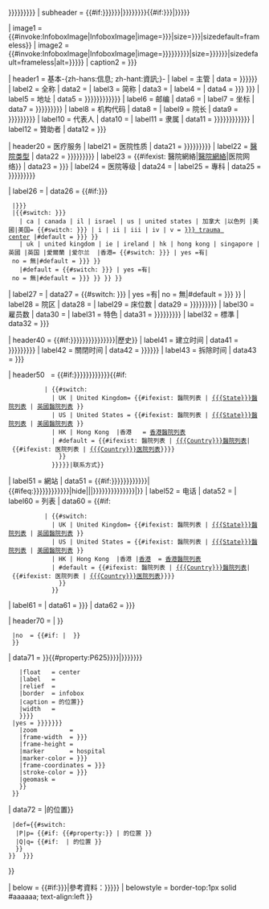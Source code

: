 <includeonly>{{infobox
| bodyclass   = vcard
| titleclass  = fn org
| headerstyle = background-color: #efefef
| labelstyle  = white-space: nowrap;
| above       = {{{library_name|{{{名称|{{{名稱|{{{name|{{PAGENAMEBASE}}}}}}}}}}}}}}
| subheader   = {{#if:{{{name_en|{{{英文名|{{{英文名|}}}}}}}}}|{{{name_en|{{{英文名|{{{英文名|}}}}}}}}}}}{{#if:{{{native_name|{{{else_name|}}}}}}|{{lang|{{{native_name_lang|}}}|2=<small>{{{native_name|{{{else_name|}}}}}}</small>}}}}

| image1      = {{#invoke:InfoboxImage|InfoboxImage|image={{{logo|{{{Logo|}}}}}}|size={{{logo_size|{{{Logo Size|250}}}}}}|sizedefault=frameless}}
| image2      = {{#invoke:InfoboxImage|InfoboxImage|image={{{image|{{{Image|{{{代表图像|{{{代表圖像|}}}}}}}}}}}}|size={{{image_size|{{{Image_size|{{{Width|}}}}}}}}}|sizedefault=frameless|alt={{{alt|{{{image alt|}}}}}}}}
| caption2    = {{{caption|{{{Caption|}}}}}}

| header1     = 基本-{zh-hans:信息; zh-hant:資訊;}-
| label       = 主管
| data        = {{{org/group|{{{Org/Group|{{{admin|}}}}}}}}}
| label2      = 全称
| data2       = {{{full_name|}}}
| label3      = 简称
| data3       = {{{abbreviated_name|}}}
| label4      = {{nowrap|国家／地區}}
| data4       = {{{country|{{{国家|{{{國家|}}}}}} }}}
| label5      = 地址
| data5       = {{{region|{{{Region|}}}}}}{{{location|{{{Location|}}}}}}{{{address|{{{Address|{{{地址|}}}}}}}}}
| label6      = 邮编
| data6       = {{{zip_code|}}}
| label7      = 坐标
| data7       = {{{coordinates|{{{Coordinates|{{{坐标|{{{座標|}}}}}}}}}}}}
| label8      = 机构代码
| data8       = {{{discriminate_code|}}}
| label9     = 院长
| data9      = {{{dean|{{{Dean|{{{院长|{{{院長|}}}}}}}}}}}}
| label10     = 代表人
| data10      = {{{key_people|}}}
| label11     = 隶属
| data11      = {{{affiliation|{{{Affiliation|{{{隶属|{{{隸屬|{{{manager|}}}}}}}}}}}}}}}
| label12      = 贊助者
| data12       = {{{patron|{{{Patron|}}}}}}

| header20     = 医疗服务
| label21      = 医院性质
| data21       = {{{funding|{{{Funding|{{{性质|{{{性質|}}}}}}}}}}}}
| label22     = [[醫院#類型|醫院类型]]
| data22      = {{{type|{{{Type|{{{类型|{{{類型|}}}}}}}}}}}}
| label23     = {{#ifexist: 醫院網絡|[[醫院網絡]]|医院网络}}
| data23      = {{{network|{{{Network|}}}}}}
| label24     = 医院等级
| data24      = {{{Division_of_medical_liability|}}}
| label25     = 專科
| data25      = {{{speciality|{{{Speciality|{{{專科|{{{專科|}}}}}}}}}}}}

| label26     = [[急症室|{{nowrap|急症室}}]]
| data26      = {{#if:{{{certification|{{{Certification|}}}}}}
  |{{{certification|{{{Certification}}}}}}
  |{{#switch: {{lc:{{{country|{{{Country|}}}}}}}} 
    | ca | canada | il | israel | us | united states | 加拿大 |以色列 |美國|美国= {{#switch: {{lc:{{{emergency|{{{Emergency|}}}}}}}} | i | ii | iii | iv | v = [[Level {{{emergency|{{{Emergency}}}}}} trauma center]] |#default = {{{emergency|{{{Emergency|}}}}}} }} 
    | uk | united kingdom | ie | ireland | hk | hong kong | singapore |英國 |英国 |愛爾蘭 |爱尔兰  |香港= {{#switch: {{lc:{{{emergency|{{{Emergency|}}}}}}}} | yes =有| no = 無|#default = {{{emergency|{{{Emergency|}}}}}} }} 
    |#default = {{#switch: {{lc:{{{emergency|{{{Emergency|}}}}}}}} | yes =有| no = 無|#default = {{{emergency|{{{Emergency|}}}}}} }} }} }}
| label27     = {{nowrap|直昇機坪}}
| data27      = {{#switch: {{lc:{{{helipad|{{{Helipad|}}}}}}}} | yes =有| no = 無|#default = {{{helipad|{{{Helipad|}}}}}} }} 
| label28     = 院区
| data28      = {{{area|}}}
| label29     = 床位数
| data29      = {{{beds|{{{Beds|{{{床位|{{{sickbed|}}}}}}}}}}}}
| label30     = 雇员数
| data30      = {{{num_employees|}}}
| label31     = 特色
| data31      = {{{feature|{{{Feature|{{{特色|{{{special_medical|}}}}}}}}}}}}
| label32      = 標準
| data32       = {{{standards|{{{Standards|}}}}}}

| header40    = {{#if:{{{founded|{{{建立时间|{{{建立時間|{{{open_date|}}}}}}}}}}}}{{{closed|{{{Closed|{{{closing_date|}}}}}}}}}|歷史}}
| label41     = 建立时间
| data41      = {{{founded|{{{建立|{{{建立|{{{open_date|}}}}}}}}}}}}
| label42     = 關閉时间
| data42      = {{{closed|{{{Closed|{{{closing_date|}}}}}}}}}
| label43     = 拆除时间
| data43      = {{{demolished|{{{Demolished|}}}}}}

| header50    = {{#if:{{{website|{{{Website|{{{网站|{{{網站|{{{homepage|}}}}}}}}}}}}}}}{{#if:{{{Country|}}}
           | {{#switch: {{{Country|}}}<!-- most lists are 'List of
              hospitals in XXX' except US which has extra 'the'
               i.e. 'List of hospitals in the United States'
                and has list per State. Likewise UK has for England 
               Wales Scotland Northern Ireland -->
             | UK | United Kingdom= {{#ifexist: {{{State}}}醫院列表 | [[{{{State}}}醫院列表]] | [[英國醫院列表]] }}
             | US | United States = {{#ifexist: {{{State}}}醫院列表 | [[{{{State}}}醫院列表]] | [[美國醫院列表]] }}
             | HK | Hong Kong  |香港   = [[香港醫院列表]]
             | #default = {{#ifexist: {{{Country}}}醫院列表 | [[{{{Country}}}醫院列表]]| {{#ifexist: {{{Country}}}医院列表 | [[{{{Country}}}医院列表]]}}}}
               }}
             }}{{{telephone_no|}}}{{{other_links|{{{Wiki-Links|}}}}}}|联系方式}}
| label51    = 網站
| data51     = {{#if:{{{website|{{{Website|{{{网站|{{{網站|{{{homepage|}}}}}}}}}}}}}}}|{{#ifeq:{{{website|{{{Website|{{{网站|{{{網站|{{{homepage|}}}}}}}}}}}}}}}|hide||{{{website|{{{Website|{{{网站|{{{網站|{{{homepage|}}}|}}}}}}}}}}}}}}|{{official url}}}}
| label52    = 电话
| data52     = {{{telephone_no|}}}
| label60    = 列表
| data60     = {{#if:{{{Country|}}}
           | {{#switch: {{{Country|}}}<!-- most lists are 'List of
              hospitals in XXX' except US which has extra 'the'
               i.e. 'List of hospitals in the United States'
                and has list per State. Likewise UK has for England 
               Wales Scotland Northern Ireland -->
             | UK | United Kingdom= {{#ifexist: {{{State}}}醫院列表 | [[{{{State}}}醫院列表]] | [[英國醫院列表]] }}
             | US | United States = {{#ifexist: {{{State}}}醫院列表 | [[{{{State}}}醫院列表]] | [[美國醫院列表]] }}
             | HK | Hong Kong  |香港 |[[香港]]  = [[香港醫院列表]]
             | #default = {{#ifexist: {{{Country}}}醫院列表 | [[{{{Country}}}醫院列表]]| {{#ifexist: {{{Country}}}医院列表 | [[{{{Country}}}医院列表]]}}}}
               }}
             }}
| label61   = {{nowrap|其他-{zh-hant:連結;zh-cn:链接;}-}}
| data61    = {{{other_links|{{{Wiki-Links|}}}}}}
| data62    = {{{nrhp|{{{NRHP|}}}}}}

| header70   = {{yesno|{{{mapframe|yes}}}
  |yes = {{#if: {{#property:P625}}{{{coordinates|}}} | {{{map_label|地圖}}} }}
  |no  = {{#if:{{{location_map|}}} | {{{map_label|Map}}} }}
  }}
| data71     = {{yesno|{{{mapframe|yes}}}
  |no  = {{#if:{{both|{{{location_map|}}}|{{{coordinates|{{{坐标|{{{座標|}}}}}}}}}{{#property:P625}}}}|{{Location map|{{{location_map}}}
    |alt     = {{{map_alt|}}}
    |coordinates = {{{coordinates|{{{Coordinates|{{{坐标|{{{座標|}}}}}}}}}}}}
    |float   = center
    |label   = {{if empty| {{{map dot label|}}} | {{{map_dot_label|}}} }}
    |relief  = {{{relief|}}}
    |border  = infobox
    |caption = {{If empty|{{{map_caption|}}}|{{#invoke:Location map|data|{{{location_map}}}|name}}的位置}}
    |width   = {{{map_size|}}}
    }}}}
  |yes = {{Infobox mapframe
    |id           = {{{id|}}}
    |coord        = {{{coordinates|{{{Coordinates|{{{坐标|{{{座標|}}}}}}}}}}}}
    |zoom         = {{{mapframe-zoom|}}}
    |frame-width  = {{{mapframe-width|{{{map_size|}}}}}}
    |frame-height = {{{mapframe-height|}}}
    |marker       = hospital
    |marker-color = {{{mapframe-marker-color|{{{mapframe-marker-colour|}}}}}}
    |frame-coordinates = {{{mapframe-coordinates|{{{mapframe-coord|}}}}}}
    |stroke-color = {{{mapframe-stroke-color|{{{mapframe-stroke-colour|}}}}}}
    |geomask = {{yesno|{{{mapframe-geomask|}}}
      |no= |blank=<!-- no geomask -->
      |yes=P276<!-- Location (P276) from Wikidata -->
      |def={{{mapframe-geomask|}}}<!-- User-supplied P- or Q-number -->
      }}
    }}
  }}
| data72 = {{yesno|{{{mapframe|yes}}} |no=<!-- no mapframe map --> |yes={{{map_caption| {{yesno|{{{mapframe-geomask|}}}
  |no= |blank=<!-- no geomask -->
  |yes={{#if:{{#property:P276}}|{{wikidata|property|{{{id|}}}|P276}}的位置}}
  |def={{#switch:{{Str left|{{{mapframe-geomask|}}}|1}}
   |P|p= {{#if: {{#property:{{{mapframe-geomask|}}}}} | {{wikidata|property|{{{id|}}}|{{{mapframe-geomask|}}}}}的位置 }}
   |Q|q= {{#if: {{Label|{{{mapframe-geomask|}}}}} | {{Label|{{{mapframe-geomask|}}}}}的位置 }}
   }}<!-- end #switch -->
 }}<!-- end inner yesno --> }}}<!-- end map_caption param -->
}}<!-- end outer yesno -->

| below = {{#if:{{{references|{{{footnotes|}}}}}}|參考資料：}}{{{references|{{{footnotes|}}}}}}
| belowstyle = border-top:1px solid #aaaaaa; text-align:left
}}</includeonly><noinclude>
{{Documentation}}
</noinclude>